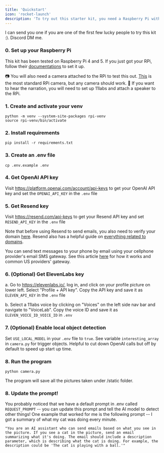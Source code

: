 ```yaml
---
title: 'Quickstart'
icon: 'rocket-launch'
description: 'To try out this starter kit, you need a Raspberry Pi with a camera module, optional a speaker module depending on your use case.'
---
```


I can send you one if you are one of the first few lucky people to try this kit :). Discord DM me.

### 0. Set up your Raspberry Pi

This kit has been tested on Raspberry Pi 4 and 5. If you just got your RPi, follow their [documentations](https://www.raspberrypi.com/documentation/computers/getting-started.html) to set it up.

📷 You will also need a camera attached to the RPi to test this out. [This](https://www.adafruit.com/product/5657) is the most standard RPi camera, but any camera should work.
📢 If you want to hear the narration, you will need to set up 11labs and attach a speaker to the RPi.

### 1. Create and activate your venv

```
python -m venv --system-site-packages rpi-venv
source rpi-venv/bin/activate
```

### 2. Install requirements

```
pip install -r requirements.txt
```

### 3. Create an .env file

```
cp .env.example .env
```

### 4. Get OpenAI API key

Visit https://platform.openai.com/account/api-keys to get your OpenAI API key and set the `OPENAI_API_KEY` in the `.env` file

### 5. Get Resend key

Visit https://resend.com/api-keys to get your Resend API key and set `RESEND_API_KEY` in the `.env` file

Note that before using Resend to send emails, you also need to verify your domain [here](https://resend.com/domains). Resend also has a helpful guide on [everything related to domains](https://resend.com/docs/dashboard/domains/introduction).

You can send text messages to your phone by email using your cellphone provider's email SMS gateway. See this article [here](https://www.digitaltrends.com/mobile/how-to-send-a-text-from-your-email-account/) for how it works and common US providers' gateway.

### 6. (Optional) Get ElevenLabs key

a. Go to https://elevenlabs.io/, log in, and click on your profile picture on lower left. Select "Profile + API key". Copy the API key and save it as `ELEVEN_API_KEY` in the `.env` file

b. Select a 11labs voice by clicking on "Voices" on the left side nav bar and navigate to "VoiceLab". Copy the voice ID and save it as `ELEVEN_VOICE_ID_VOICE_ID` in `.env`

### 7. (Optional) Enable local object detection

Set `USE_LOCAL_MODEL` in your `.env` file to `true`. See variable `interesting_array` in `camera.py` for trigger objects. Helpful to cut down OpenAI calls but off by default to speed up start up time.

### 8. Run the program

```
python camera.py
```

The program will save all the pictures taken under /static folder.

### 8. Update the prompt!

You probably noticed that we have a default prompt in .env called `REQUEST_PROMPT` -- you can update this prompt and tell the AI model to detect other things! One example that worked for me is the following prompt -- I got a summary of what my cat was doing every minute.

`"You are an AI assistant who can send emails based on what you see in the picture.
   If you see a cat in the picture, send an email summarizing what it's doing. The email should include a description parameter, which is describing what the cat is doing.
   For example, the description could be 'The cat is playing with a ball.'"`
